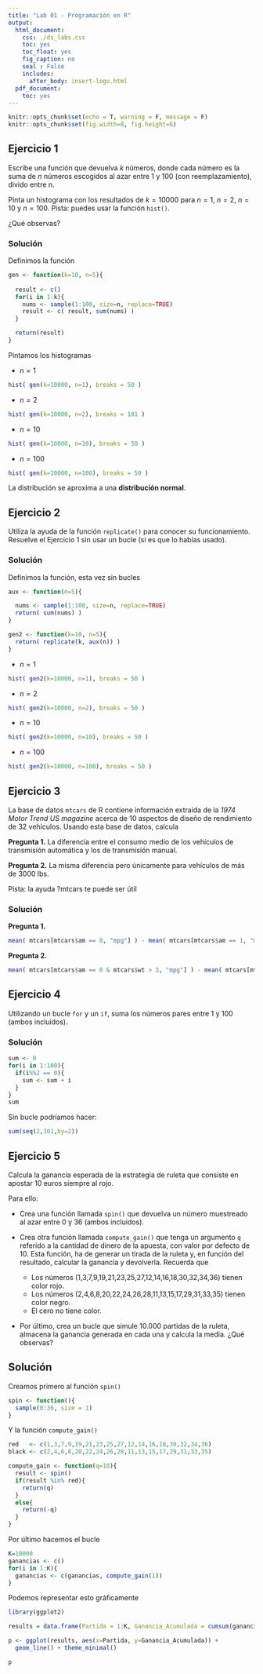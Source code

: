 ```yaml
---
title: "Lab 01 - Programación en R"
output:
  html_document:
    css: ./ds_labs.css
    toc: yes
    toc_float: yes
    fig_caption: no
    seal : False
    includes:
      after_body: insert-logo.html
  pdf_document:
    toc: yes
---
```



<div class="title-logo"></div>

```r
knitr::opts_chunk$set(echo = T, warning = F, message = F)
knitr::opts_chunk$set(fig.width=8, fig.height=6) 
```


## Ejercicio 1

Escribe una función que devuelva $k$ números, donde cada número es
la suma de $n$ números escogidos al azar entre 1 y 100 (con reemplazamiento), divido entre n.

Pinta un histograma con los resultados de $k=10000$ para $n=1$, $n=2$, $n=10$ y $n=100$.
Pista: puedes usar la función `hist()`.

¿Qué observas?

### Solución

Definimos la función

```r
gen <- function(k=10, n=5){
  
  result <- c()
  for(i in 1:k){
    nums <- sample(1:100, size=n, replace=TRUE)
    result <- c( result, sum(nums) )
  }

  return(result)
}

```

Pintamos los histogramas

* $n=1$

```r
hist( gen(k=10000, n=1), breaks = 50 )
```

* $n=2$

```r
hist( gen(k=10000, n=2), breaks = 101 )
```

* $n=10$

```r
hist( gen(k=10000, n=10), breaks = 50 )
```

* $n=100$

```r
hist( gen(k=10000, n=100), breaks = 50 )
```


La distribución se aproxima a una **distribución normal**.


## Ejercicio 2

Utiliza la ayuda de la función `replicate()` para conocer su funcionamiento.
Resuelve el Ejercicio 1 sin usar un bucle (si es que lo habías usado).


### Solución

Definimos la función, esta vez sin bucles

```r
aux <- function(n=5){

  nums <- sample(1:100, size=n, replace=TRUE)
  return( sum(nums) )
}

gen2 <- function(k=10, n=5){
  return( replicate(k, aux(n)) )
}
```


* $n=1$

```r
hist( gen2(k=10000, n=1), breaks = 50 )
```

* $n=2$

```r
hist( gen2(k=10000, n=2), breaks = 50 )
```

* $n=10$

```r
hist( gen2(k=10000, n=10), breaks = 50 )
```

* $n=100$

```r
hist( gen2(k=10000, n=100), breaks = 50 )
```


## Ejercicio 3

La base de datos `mtcars` de R contiene información extraída de la *1974 Motor Trend US magazine* acerca de 10 aspectos de diseño de rendimiento de 32 vehículos. 
Usando esta base de datos, calcula 

**Pregunta 1.** La diferencia entre el consumo medio de los vehículos de transmisión automática y los de transmisión manual.

**Pregunta 2.** La misma diferencia pero únicamente para vehículos de más de 3000 lbs.

Pista: la ayuda ?mtcars te puede ser útil

### Solución

**Pregunta 1.**
```r
mean( mtcars[mtcars$am == 0, "mpg"] ) - mean( mtcars[mtcars$am == 1, "mpg"] )
```

**Pregunta 2.**
```r
mean( mtcars[mtcars$am == 0 & mtcars$wt > 3, "mpg"] ) - mean( mtcars[mtcars$am == 1 & mtcars$wt > 3, "mpg"] )
```

## Ejercicio 4

Utilizando un bucle `for` y un `if`, suma los números pares entre 1 y 100 (ambos incluidos).

### Solución

```r
sum <- 0
for(i in 1:100){
  if(i%%2 == 0){
    sum <- sum + i
  }
}
sum
```

Sin bucle podríamos hacer:
```r
sum(seq(2,101,by=2))
```

## Ejercicio 5

Calcula la ganancia esperada de la estrategia de ruleta que consiste en apostar 10 euros siempre al rojo.

Para ello:

  - Crea una función llamada `spin()` que devuelva un número muestreado al azar entre 0 y 36 (ambos incluidos).
  - Crea otra función llamada `compute_gain()` que tenga un argumento `q` referido a la cantidad de dinero de la apuesta, con valor por defecto de 10. Esta función, ha de generar un tirada de la ruleta y, en función del resultado, calcular la ganancia y devolverla. Recuerda que
  
    * Los números (1,3,7,9,19,21,23,25,27,12,14,16,18,30,32,34,36) tienen color rojo.
    * Los números (2,4,6,8,20,22,24,26,28,11,13,15,17,29,31,33,35) tienen color negro.
    * El cero no tiene color.
    
  - Por último, crea un bucle que simule 10.000 partidas de la ruleta, almacena la ganancia generada en cada una y calcula la media. ¿Qué observas?
  
## Solución

Creamos primero al función `spin()`
```r
spin <- function(){
  sample(0:36, size = 1)
}
```

Y la función `compute_gain()`
```r
red   <- c(1,3,7,9,19,21,23,25,27,12,14,16,18,30,32,34,36)
black <- c(2,4,6,8,20,22,24,26,28,11,13,15,17,29,31,33,35)

compute_gain <- function(q=10){
  result <- spin()
  if(result %in% red){
    return(q)
  }
  else{
    return(-q)
  }
}
```

Por último hacemos el bucle
```r
K=10000
ganancias <- c()
for(i in 1:K){
  ganancias <- c(ganancias, compute_gain(1))
}
```

Podemos representar esto gráficamente
```r
library(ggplot2)

results = data.frame(Partida = 1:K, Ganancia_Acumulada = cumsum(ganancias) )

p <- ggplot(results, aes(x=Partida, y=Ganancia_Acumulada)) +  
  geom_line() + theme_minimal()

p
```


